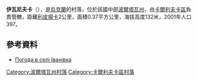 {{coord|49|23|56|N|35|3|5|E|scale:100000_region:UA|display=title}}

'''伊瓦尼夫卡'''（{{lang-uk|Іванівка}}），是[[烏克蘭|烏克蘭]]的村落，位於該國中部[[波爾塔瓦州|波爾塔瓦州]]，由[[卡爾利夫卡區|卡爾利夫卡區]]負責管轄，距離[[利皮揚卡_(卡爾利夫卡區)|利皮揚卡]]2公里，面積0.37平方公里，海拔高度132米，2001年人口397。

==參考資料==
* [http://weather.in.ua/ua/poltavskaja/9299 Погода в селі Іванівка] {{Wayback|url=http://weather.in.ua/ua/poltavskaja/9299 |date=20160305090636 }}

{{DEFAULTSORT:Іванівка}}
[[Category:波爾塔瓦州村落|Category:波爾塔瓦州村落]]
[[Category:卡爾利夫卡區村落|Category:卡爾利夫卡區村落]]


{{Poltava-geo-stub}}